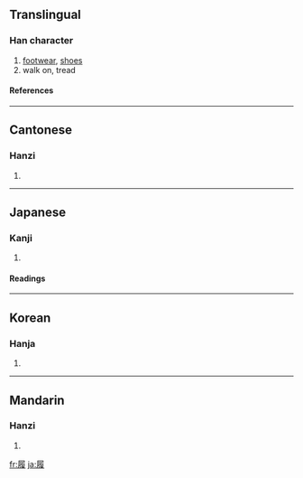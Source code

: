 {{see|履}}

==Translingual==
===Han character===
{{Han char|rn=44|rad=尸|as=12|sn=15|four=7724<sub>7</sub>|canj=尸竹人水 (SHOE)}}
# [[footwear]], [[shoes]]
# walk on, tread
====References====
{{Han ref|kx=0303.410|dkj=07799|dj=0602.010|hdz=20980.030|uh=5C65|ud=23653|bh=BC69|bd=48233}}
----
==Cantonese==
===Hanzi===
{{yue-hanzi|jyut=|y=lei5, leui5}}
# {{defn|Cantonese}}
----
==Japanese==
===Kanji===
{{ja-kanji|grade=c|rs=尸12}}
# {{defn|Japanese}} 
====Readings====
{{ja-readings|on=[[り]] (ri)|kun=[[はく]] (haku), [[くつ]] (kutsu), [[ふむ]] (fumu)}}
----
==Korean==
===Hanja===
{{ko-hanja|hangeul=리|rv=ri|mr=ri}}
# {{defn|Korean}}
----
==Mandarin==
===Hanzi===
{{cmn-hanzi|pin=[[lǚ]] ([[lü3]])|wg=lü<sup>3</sup>}}
# {{defn|Mandarin}}

[[fr:履]]
[[ja:履]]